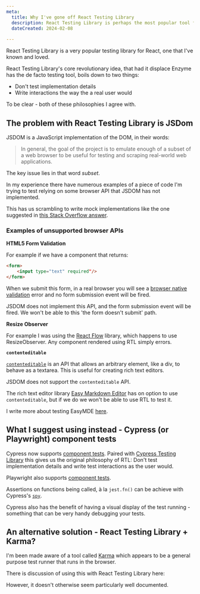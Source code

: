 ```yaml
---
meta:
  title: Why I've gone off React Testing Library
  description: React Testing Library is perhaps the most popular tool for testing React applications. However its use of JSDOM under-the-hood means we often spend time dealing with browser APIs that JSDOM has not implemented.
  dateCreated: 2024-02-08
  
---
```



React Testing Library is a very popular testing library for React, one that I've known and loved. 

React Testing Library's core revolutionary idea, that had it displace Enzyme has the de facto testing tool, boils down to two things: 

- Don't test implementation details
- Write interactions the way the a real user would

To be clear - both of these philosophies I agree with.

## The problem with React Testing Library is JSDom

JSDOM is a JavaScript implementation of the DOM, in their words: 

>In general, the goal of the project is to emulate enough of a subset of a web browser to be useful for testing and scraping real-world web applications.

The key issue lies in that word _subset_. 

In my experience there have numerous examples of a piece of code I'm trying to test relying on some browser API that JSDOM has not implemented.

This has us scrambling to write mock implementations like the one suggested in [this Stack Overflow answer](https://stackoverflow.com/a/70704588/1068446). 

### Examples of unsupported browser APIs

**HTML5 Form Validation**

<GithubIssueLinkRsc issueLink="https://github.com/jsdom/jsdom/issues/544"/>

For example if we have a component that returns: 

```html
<form>
    <input type="text" required"/>
</form>
```

When we submit this form, in a real browser you will see a [browser native validation](https://developer.mozilla.org/en-US/docs/Learn/Forms/Form_validation#using_built-in_form_validation) error and no form submission event will be fired. 

JSDOM does not implement this API, and the form submission event will be fired. We won't be able to this 'the form doesn't submit' path. 

**Resize Observer**

<GithubIssueLinkRsc issueLink="https://github.com/jsdom/jsdom/issues/3368"/>

For example I was using the [React Flow](https://reactflow.dev/) library, which happens to use ResizeObserver. Any component rendered using RTL simply errors. 

**`contenteditable`** 

<GithubIssueLinkRsc issueLink="https://github.com/jsdom/jsdom/issues/1670"/>

[`contenteditable`](https://developer.mozilla.org/en-US/docs/Web/HTML/Global_attributes/contenteditable) is an API that allows an arbitrary element, like a div, to behave as a textarea. This is useful for creating rich text editors. 

JSDOM does not support the `contenteditable` API.

The rich text editor library [Easy Markdown Editor](https://github.com/Ionaru/easy-markdown-editor) has on option to use `contenteditable`, but if we do we won't be able to use RTL to test it. 

I write more about testing EasyMDE [here](./testing_easy_mde). 


## What I suggest using instead - Cypress (or Playwright) component tests 

Cypress now supports [component tests](https://docs.cypress.io/guides/component-testing/overview). Paired with [Cypress Testing Library](https://testing-library.com/docs/cypress-testing-library/intro/) this gives us the original philosophy of RTL: Don't test implementation details and write test interactions as the user would. 

Playwright also supports [component tests](https://playwright.dev/docs/test-components). 

Assertions on functions being called, à la `jest.fn()` can be achieve with Cypress's [`spy`](https://docs.cypress.io/api/commands/spy). 

Cypress also has the benefit of having a visual display of the test running - something that can be very handy debugging your tests. 

## An alternative solution - React Testing Library + Karma? 

I'm been made aware of a tool called [Karma](https://karma-runner.github.io/6.4/intro/how-it-works.html) which appears to be a general purpose test runner that runs in the browser. 

There is discussion of using this with React Testing Library here: 

<GithubIssueLinkRsc issueLink="https://github.com/testing-library/dom-testing-library/issues/161"/>

However, it doesn't otherwise seem particularly well documented. 

